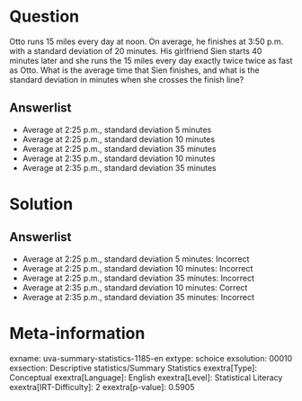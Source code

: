Question
========

Otto runs 15 miles every day at noon. On average, he finishes at 3:50 p.m. with a standard deviation of 20 minutes. His girlfriend Sien starts 40 minutes later and she runs the 15 miles every day exactly twice twice as fast as Otto. What is the average time that Sien finishes, and what is the standard deviation in minutes when she crosses the finish line?

Answerlist
----------

* Average at 2:25 p.m., standard deviation 5 minutes
* Average at 2:25 p.m., standard deviation 10 minutes
* Average at 2:25 p.m., standard deviation 35 minutes
* Average at 2:35 p.m., standard deviation 10 minutes
* Average at 2:35 p.m., standard deviation 35 minutes

Solution
========

Answerlist
----------

* Average at 2:25 p.m., standard deviation 5 minutes: Incorrect
* Average at 2:25 p.m., standard deviation 10 minutes: Incorrect
* Average at 2:25 p.m., standard deviation 35 minutes: Incorrect
* Average at 2:35 p.m., standard deviation 10 minutes: Correct
* Average at 2:35 p.m., standard deviation 35 minutes: Incorrect

Meta-information
================
exname: uva-summary-statistics-1185-en
extype: schoice
exsolution: 00010
exsection: Descriptive statistics/Summary Statistics
exextra[Type]: Conceptual
exextra[Language]: English
exextra[Level]: Statistical Literacy
exextra[IRT-Difficulty]: 2
exextra[p-value]: 0.5905
